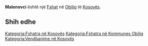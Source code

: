 {{Fshat në Kosovës
 | Emri                = Malenovci
| srp_N_name = Malenovci
| srp_N_FULL_NAME_RO = Malenovci
| srp_N_FULL_NAME_ND_RO = Malenovci
| srp_N_SORT_NAME_RG = MALENOVCI
| srp_N_FULL_NAME_RG = Malenovci
| srp_N_FULL_NAME_ND_RG = Malenovci

 | Emri (Rasa dhanore) = 
 | Figura              = 
 | Shteti              = Kosovo
 | Komuna              = Obiliq
 | Kodi postar         = 
 | Sipërfaqja          = 

 | Popullsia           = 

 | Regj. i popullsisë  = 
 | Dend. e popullsisë  = 
 | Faqja zyrtare       = 
 <!--- Koordinatat ----> 
 | Gjerësia            = 42.576944
 | Gjatësia            = 21.389722
 | Lartësia            = 
}}
'''Malenovci''' është një [[Fshat]] në [[Obiliq]] të [[Kosovës]].

<!-- == Gjeografia == -->
<!-- == Historia == -->
<!-- == Demografia == -->
== Shih edhe ==
{{Komuna Obiliq}}
{{Kosovo-Administrata-Cung}}

[[Kategoria:Fshatra në Kosovës]]
[[Kategoria:Fshatra në Kommunes Obiliq]]
[[Kategoria:Vendbanime në Kosovës]]